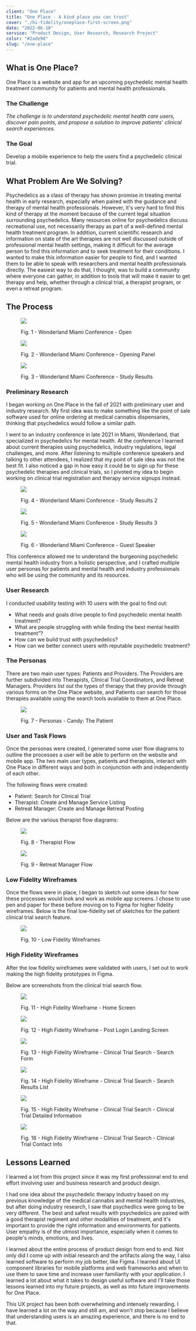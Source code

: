 ```yaml
---
client: "One Place"
title: "One Place - A kind place you can trust"
cover: "./hi-fidelity/oneplace-first-screen.png"
date: "2022-06-10"
service: "Product Design, User Research, Research Project"
color: "#2ade98"
slug: "/one-place"
---
```



## What is One Place?

One Place is a website and app for an upcoming psychedelic mental health treatment community 
for patients and mental health professionals. 

### The Challenge

_The challenge is to understand psychedelic mental health care users, discover pain points, and propose a solution to improve patients' clinical search experiences._

### The Goal
Develop a mobile experience to help the users find a psychedelic clinical trial.

## What Problem Are We Solving?

Psychedelics as a class of therapy has shown promise in treating mental health in early research,
especially when paired with the guidance and therapy of mental health professionals. However, it's
very hard to find this kind of therapy at the moment because of the current legal situation 
surrounding psychedelics. Many resources online for psychedelics discuss recreational use, not necessarily
therapy as part of a well-defined mental health treatment program. In addition, current scientific research 
and information on state of the art therapies are not well discussed outside of professional mental health 
settings, making it difficult for the average person to find this information and to seek treatment for 
their conditions. I wanted to make this information easier for people to find, and I wanted them to be able 
to speak with researchers and mental health professionals directly. The easiest way to do that, I thought, was 
to build a community where everyone can gather, in addition to tools that will make it easier to get therapy 
and help, whether through a clinical trial, a therapist program, or even a retreat program.

## The Process

<div className="figures">
<figure>

![](./wonder/wonderland-1-open.jpeg)

<figcaption>Fig. 1 - Wonderland Miami Conference - Open</figcaption>
</figure>

<figure>

![](./wonder/wonderland-mental-states.jpeg)

<figcaption>Fig. 2 - Wonderland Miami Conference - Opening Panel</figcaption>
</figure>

<figure>

![](./wonder/wonderland-pvse.jpeg)

<figcaption>Fig. 3 - Wonderland Miami Conference - Study Results</figcaption>
</figure>
</div>

### Preliminary Research

I began working on One Place in the fall of 2021 with preliminary user and industry research. 
My first idea was to make something like the point of sale software used for online ordering at 
medical cannabis dispensaries, thinking that psychedelics would follow a similar path.

I went to an industry conference in late 2021 in Miami, Wonderland, that specialized in psychedelics for mental health.
At the conference I learned about current therapies using psychedelics, industry regulations, legal challenges, and more. After 
listening to multiple conference speakers and talking to other attendees, I realized that my point of sale idea was not the best fit.
I also noticed a gap in how easy it could be to sign up for these psychedelic therapies and clinical trials, so I pivoted my idea to begin
working on clinical trial registration and therapy service signups instead.

<div className="figures">
<figure>

![](./wonder/wonderland-serotonin.jpeg)

<figcaption>Fig. 4 - Wonderland Miami Conference - Study Results 2</figcaption>
</figure>

<figure>

![](./wonder/wonderland-ssri.jpeg)

<figcaption>Fig. 5 - Wonderland Miami Conference - Study Results 3</figcaption>
</figure>

<figure>

![](./wonder/wonderland-shama.jpeg)

<figcaption>Fig. 6 - Wonderland Miami Conference - Guest Speaker</figcaption>
</figure>
</div>

This conference allowed me to understand the burgeoning psychedelic mental health industry from a holistic
perspective, and I crafted multiple user personas for patients and mental health and industry professionals
who will be using the community and its resources.

### User Research

I conducted usability testing with 10 users with the goal to find out:
- What needs and goals drive people to find psychedelic mental health treatment?
- What are people struggling with while finding the best mental health treatment”?
- How can we build trust with  psychedelics?
- How can we better connect users with reputable psychedelic treatment?

### The Personas

There are two main user types: Patients and Providers. The Providers are further subdivided into Therapists, 
Clinical Trial Coordinators, and Retreat Managers. Providers list out the types of therapy that they provide 
through various forms on the One Place website, and Patients can search for those therapies available using 
the search tools available to them at One Place.

<figure>

![](./candy-oneplace-persona.png)

<figcaption>Fig. 7 - Personas - Candy: The Patient</figcaption>
</figure>

### User and Task Flows

Once the personas were created, I generated some user flow diagrams to outline the processes a user
will be able to perform on the website and mobile app. The two main user types, patients and therapists,
interact with One Place in different ways and both in conjunction with and independently of each other.

The following flows were created:
- Patient: Search for Clinical Trial
- Therapist: Create and Manage Service Listing
- Retreat Manager: Create and Manage Retreat Posting

Below are the various therapist flow diagrams:
<figure>

![](./flowcharts/oneplace-therapist-posting-flow.png)
<figcaption>Fig. 8 - Therapist Flow</figcaption>
</figure>

<figure>

![](./flowcharts/oneplace-retreat-manager-posting-flow.png)

<figcaption>Fig. 9 - Retreat Manager Flow</figcaption>
</figure>

### Low Fidelity Wireframes

Once the flows were in place, I began to sketch out some ideas for how these processes would look and work
as mobile app screens. I chose to use pen and paper for these before moving on to Figma for higher fidelity 
wireframes. Below is the final low-fidelity set of sketches for the patient clinical trial search feature.

<figure>

![](./lofi.jpg)

<figcaption>Fig. 10 - Low Fidelity Wireframes</figcaption>
</figure>

### High Fidelity Wireframes

After the low fidelity wireframes were validated with users, I set out to work making the high fidelity prototypes in Figma.

Below are screenshots from the clinical trial search flow.

<div className="figures">
<figure>

![](./hi-fidelity/oneplace-first-screen.png)

<figcaption>Fig. 11 - High Fidelity Wireframe - Home Screen</figcaption>
</figure>

<figure>

![](./hi-fidelity/oneplace-landing-screen.png)

<figcaption>Fig. 12 - High Fidelity Wireframe - Post Login Landing Screen</figcaption>
</figure>

<figure>

![](./hi-fidelity/clinical-trial-search-form.png)

<figcaption>Fig. 13 - High Fidelity Wireframe - Clinical Trial Search - Search Form</figcaption>
</figure>

<figure>

![](./hi-fidelity/oneplace-search-list.png)

<figcaption>Fig. 14 - High Fidelity Wireframe - Clinical Trial Search - Search Results List</figcaption>
</figure>

<figure>

![](./hi-fidelity/clinical-trial-detail.png)

<figcaption>Fig. 15 - High Fidelity Wireframe - Clinical Trial Search - Clinical Trial Detailed Information</figcaption>
</figure>

<figure>

![](./hi-fidelity/clinical-trial-contact.png)

<figcaption>Fig. 16 - High Fidelity Wireframe - Clinical Trial Search - Clinical Trial Contact Info</figcaption>
</figure>
</div>

## Lessons Learned

I learned a lot from this project since it was my first professional end to end effort involving user and business research and product design.

I had one idea about the psychedelic therapy industry based on my previous knowledge of the medical cannabis and mental health industries, but
after doing industry research, I saw that psychedlics were going to be very different. The best and safest results with psychedelics are paired with 
a good therapist regiment and other modalities of treatment, and it's important to provide the right information and environments for patients. User
empathy is of the utmost importance, especially when it comes to people's minds, emotions, and lives.

I learned about the entire process of product design from end to end. Not only did I come up with initial research and the artifacts along the way,
I also learned software to perform my job better, like Figma. I learned about UI component libraries for mobile platforms 
and web frameworks and when to use them to save time and increase user familiarity with your application. I learned a lot 
about what it takes to design useful software and I'll take those lessons learned into my future projects, as well as into 
future improvements for One Place.

This UX project has been both overwhelming and intensely rewarding. I have learned a lot on the way and still am, and 
won't stop because I believe that understanding users is an amazing experience, and there is no end to that.